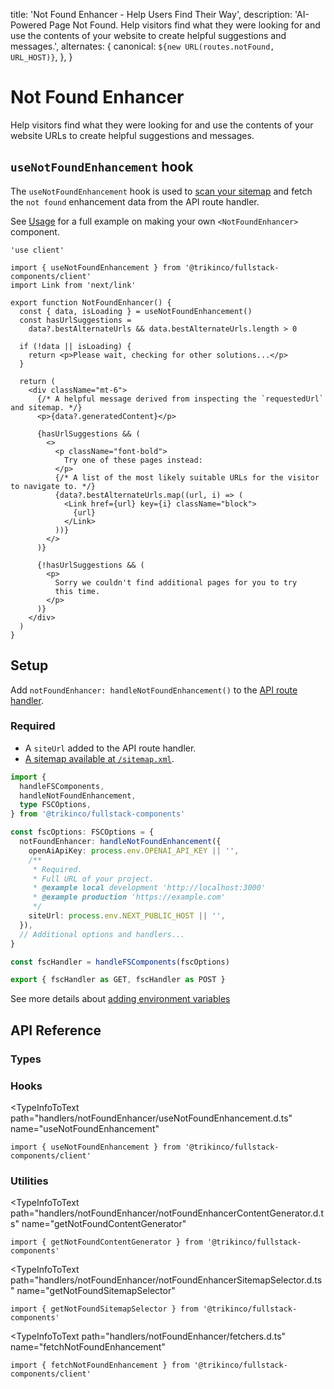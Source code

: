 
  title: 'Not Found Enhancer - Help Users Find Their Way',
  description:
    'AI-Powered Page Not Found. Help visitors find what they were looking for and use the contents of your website to create helpful suggestions and messages.',
  alternates: {
    canonical: `${new URL(routes.notFound, URL_HOST)}`,
  },
}

# Not Found Enhancer

Help visitors find what they were looking for and use the contents of your website URLs to create helpful suggestions and messages.

## `useNotFoundEnhancement` hook

The `useNotFoundEnhancement` hook is used to [scan your sitemap](/docs/usage#step-1-generate-a-sitemap) and fetch the `not found` enhancement data from the API route handler.

See [Usage](/docs/usage) for a full example on making your own `<NotFoundEnhancer>` component.

<Example lazy>
  <NotFoundEnhancer />
</Example>

```tsx {3,7,18,26-30} title="components/NotFoundEnhancer.tsx"
'use client'

import { useNotFoundEnhancement } from '@trikinco/fullstack-components/client'
import Link from 'next/link'

export function NotFoundEnhancer() {
  const { data, isLoading } = useNotFoundEnhancement()
  const hasUrlSuggestions =
    data?.bestAlternateUrls && data.bestAlternateUrls.length > 0

  if (!data || isLoading) {
    return <p>Please wait, checking for other solutions...</p>
  }

  return (
    <div className="mt-6">
      {/* A helpful message derived from inspecting the `requestedUrl` and sitemap. */}
      <p>{data?.generatedContent}</p>

      {hasUrlSuggestions && (
        <>
          <p className="font-bold">
            Try one of these pages instead:
          </p>
          {/* A list of the most likely suitable URLs for the visitor to navigate to. */}
          {data?.bestAlternateUrls.map((url, i) => (
            <Link href={url} key={i} className="block">
              {url}
            </Link>
          ))}
        </>
      )}

      {!hasUrlSuggestions && (
        <p>
          Sorry we couldn't find additional pages for you to try
          this time.
        </p>
      )}
    </div>
  )
}
```

## Setup

Add `notFoundEnhancer: handleNotFoundEnhancement()` to the [API route handler](/docs/get-started/#setup).

### Required

- A `siteUrl` added to the API route handler.
- [A sitemap available at `/sitemap.xml`](/docs/usage#step-1-generate-a-sitemap).

```ts {16} title="app/api/fsutils/[...fscomponents]/route.ts"
import {
  handleFSComponents,
  handleNotFoundEnhancement,
  type FSCOptions,
} from '@trikinco/fullstack-components'

const fscOptions: FSCOptions = {
  notFoundEnhancer: handleNotFoundEnhancement({
    openAiApiKey: process.env.OPENAI_API_KEY || '',
    /**
     * Required.
     * Full URL of your project.
     * @example local development 'http://localhost:3000'
     * @example production 'https://example.com'
     */
    siteUrl: process.env.NEXT_PUBLIC_HOST || '',
  }),
  // Additional options and handlers...
}

const fscHandler = handleFSComponents(fscOptions)

export { fscHandler as GET, fscHandler as POST }
```

See more details about [adding environment variables](/docs/get-started/#step-1-add-environment-variables)

## API Reference

### Types

<TypeInfoToText
  path="handlers/notFoundEnhancer/models.d.ts"
  name="NotFoundEnhancerOptions"
  description="Not found enhancer API route handler options."
/>

<TypeInfoToText
  path="handlers/notFoundEnhancer/models.d.ts"
  name="NotFoundEnhancerRequestBody"
  description="Not found enhancer request body."
/>

<TypeInfoToText
  path="handlers/notFoundEnhancer/models.d.ts"
  name="NotFoundEnhancerResponse"
  description="Not found enhancer response body."
/>

<TypeInfoToText
  path="chatGptService.d.ts"
  name="ChatGptCompletionResponse"
  description="The response body for `getNotFoundContentGenerator` and `getNotFoundSitemapSelector`."
/>

### Hooks

<TypeInfoToText
  path="handlers/notFoundEnhancer/useNotFoundEnhancement.d.ts"
  name="useNotFoundEnhancement"
>

```tsx
import { useNotFoundEnhancement } from '@trikinco/fullstack-components/client'
```

</TypeInfoToText>

### Utilities

<TypeInfoToText
  path="handlers/notFoundEnhancer/notFoundEnhancerContentGenerator.d.ts"
  name="getNotFoundContentGenerator"
>

```tsx
import { getNotFoundContentGenerator } from '@trikinco/fullstack-components'
```

</TypeInfoToText>

<TypeInfoToText
  path="handlers/notFoundEnhancer/notFoundEnhancerSitemapSelector.d.ts"
  name="getNotFoundSitemapSelector"
>

```tsx
import { getNotFoundSitemapSelector } from '@trikinco/fullstack-components'
```

</TypeInfoToText>

<TypeInfoToText
  path="handlers/notFoundEnhancer/fetchers.d.ts"
  name="fetchNotFoundEnhancement"
>

```tsx
import { fetchNotFoundEnhancement } from '@trikinco/fullstack-components/client'
```

</TypeInfoToText>
